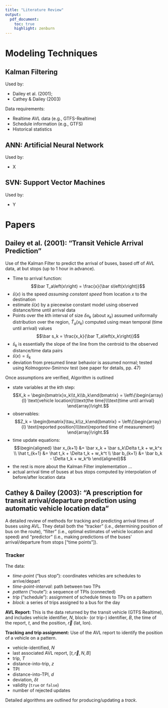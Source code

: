 ```yaml
---
title: "Literature Review"
output:
  pdf_document:
    toc: true
    highlight: zenburn
---
```


# Modeling Techniques

## Kalman Filtering

Used by:

- Dailey et al. (2001);
- Cathey \& Dailey (2003)

Data requirements:

- Realtime AVL data (e.g., GTFS-Realtime)
- Schedule information (e.g., GTFS)
- Historical statistics


## ANN: Artificial Neural Network

Used by:

- X



## SVN: Support Vector Machines

Used by:

- Y


# Papers

## Dailey et al. (2001): "Transit Vehicle Arrival Prediction"

Use of the Kalman Filter to predict the arrival of buses, based off of AVL data, at but stops (up to 1 hour in advance).

- Time to arrival function:
$$\bar T_a\left(x\right) = \frac{x}{\bar s\left(x\right)}$$
- $\bar s\left(x\right)$ is the speed _assuming constant speed_ from location $x$ to the destination
- estimate $\bar s\left(x\right)$ by a piecewise constant model using observed distance/time until arrival data
- Points over the $k$th interval of size $\delta x_k$ (about $x_k$) assumed uniformally distribution over the region, $\bar T_a\left(x_k\right)$ computed using mean temporal (time until arrival) values
$$\bar s_k = \frac{x_k}{\bar T_a\left(x_k\right)}$$
- $\bar s_k$ is essentially the slope of the line from the centroid to the observed distance/time data pairs
- $\bar s\left(x\right) = \bar s_k$
- deviation from presumed linear behavior is assumed normal; tested using Kolmogorov-Smirnov test (see paper for details, pp. 47)

Once assumptions are verified, Algorithm is outlined

- state variables at the $k$th step:
$$X_k = \begin{bmatrix}x_k\\t_k\\b_k\end{bmatrix} = \left\{\begin{array}{l}
\text{vehicle location}\\\text{the time}\\\text{time until arrival}
\end{array}\right.$$
- observables:
$$Z_k = \begin{bmatrix}\tau_k\\z_k\end{bmatrix} = \left\{\begin{array}{l}
\text{reported position}\\\text{reported time of measurement}
\end{array}\right.$$
- time update equations:
$$\begin{aligned}
\bar x_{k+1} &= \bar x_k + \bar s_k\Delta t_k + w_k^x \\
\hat t_{k+1} &= \hat t_k + \Delta t_k + w_k^t \\
\bar b_{k+1} &= \bar b_k - \Delta t_k + w_k^b
\end{aligned}$$
- the rest is more about the Kalman Filter implementation ...
- actual arrival time of buses at bus stops computed by interpolation of before/after location data


## Cathey \& Dailey (2003): "A prescription for transit arrival/departure prediction using automatic vehicle location data"

A detailed review of methods for tracking and predicting arrival times of buses using AVL. They detail both the "tracker" (i.e., determining position of bus on the route), "filter" (i.e., optimal estimates of vehicle location and speed) and "predictor" (i.e., making predictions of the buses' arrival/departure from stops ["time points"]).

### Tracker

The data:

- _time-point_ ("bus stop"): coordinates vehicles are schedules to arrive/depart
- _time-point-interval_: path between two TPs
- _pattern_ ("route"): a sequence of TPIs (connected)
- _trip_ ("schedule"): assignment of schedule times to TPs on a pattern
- _block_: a series of trips assigned to a bus for the day

__AVL Report:__
This is the data returned by the transit vehicle (GTFS Realtime), and includes vehicle identifier, $N$, block- (or trip-) identifier, $B$, the time of the report, $t$, and the position, $\vec r$ (lat, lon).


__Tracking and trip assignment:__
Use of the AVL report to identify the position of a vehicle on a pattern.

- vehicle-identified, $N$
- last associated AVL report, $[t,\vec r,N,B]$
- trip, $T$
- distance-into-trip, $z$
- TPI
- distance-into-TPI, $d$
- deviation, $\delta t$
- validity (`true` or `false`)
- number of rejected updates

Detailed algorithms are outlined for producing/updating a _track_.
